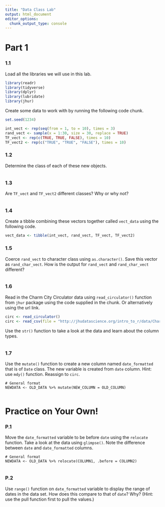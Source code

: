 ```yaml
---
title: "Data Class Lab"
output: html_document
editor_options: 
  chunk_output_type: console
---
```


# Part 1

### 1.1

Load all the libraries we will use in this lab. 

```r
library(readr)
library(tidyverse)
library(dplyr)
library(lubridate)
library(jhur)
```

Create some data to work with by running the following code chunk.

```r
set.seed(1234)

int_vect <- rep(seq(from = 1, to = 10), times = 3)
rand_vect <- sample(x = 1:30, size = 30, replace = TRUE)
TF_vect <- rep(c(TRUE, TRUE, FALSE), times = 10)
TF_vect2 <- rep(c("TRUE", "TRUE", "FALSE"), times = 10)
```

### 1.2

Determine the class of each of these new objects.

```r

```

### 1.3

Are `TF_vect` and `TF_vect2` different classes? Why or why not?

```r

```

### 1.4

Create a tibble combining these vectors together called `vect_data` using the following code.

```r
vect_data <- tibble(int_vect, rand_vect, TF_vect, TF_vect2)
```

### 1.5

Coerce `rand_vect` to character class using `as.character()`. Save this vector as `rand_char_vect`. How is the output for `rand_vect` and `rand_char_vect` different?

```r

```

### 1.6

Read in the Charm City Circulator data using `read_circulator()` function from `jhur` package using the code supplied in the chunk. Or alternatively using the url link.

```r
circ <- read_circulator()
circ <- read_csv(file = "http://jhudatascience.org/intro_to_r/data/Charm_City_Circulator_Ridership.csv")
```

Use the `str()` function to take a look at the data and learn about the column types.

```r

```

### 1.7

Use the `mutate()` function to create a new column named `date_formatted` that is of `Date` class. The new variable is created from `date` column. Hint: use `mdy()` function. Reassign to `circ`.

```
# General format
NEWDATA <- OLD_DATA %>% mutate(NEW_COLUMN = OLD_COLUMN)
```

```r

```


# Practice on Your Own!

### P.1

Move the `date_formatted` variable to be before `date` using the `relocate` function. Take a look at the data using `glimpse()`. Note the difference between `date` and `date_formatted` columns.

```
# General format
NEWDATA <- OLD_DATA %>% relocate(COLUMN1, .before = COLUMN2)
```

```r

```

### P.2

Use `range()` function on `date_formatted` variable to display the range of dates in the data set. How does this compare to that of `date`? Why? (Hint: use the pull function first to pull the values.)

```r

```

